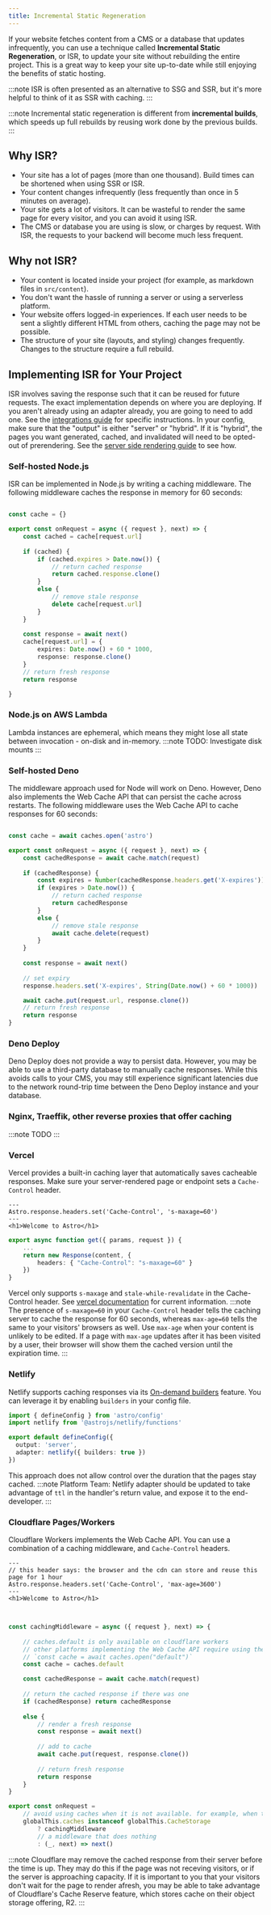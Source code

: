 ---
title: Incremental Static Regeneration
---
If your website fetches content from a CMS or a database that updates infrequently, you can use a technique called **Incremental Static Regeneration**, or ISR, to update your site without rebuilding the entire project. This is a great way to keep your site up-to-date while still enjoying the benefits of static hosting.

:::note
ISR is often presented as an alternative to SSG and SSR, but it's more helpful to think of it as SSR with caching.
:::

:::note
Incremental static regeneration is different from **incremental builds**, which speeds up full rebuilds by reusing work done by the previous builds.
:::

## Why ISR?
- Your site has a lot of pages (more than one thousand). Build times can be shortened when using SSR or ISR.
- Your content changes infrequently (less frequently than once in 5 minutes on average).
- Your site gets a lot of visitors. It can be wasteful to render the same page for every visitor, and you can avoid it using ISR.
- The CMS or database you are using is slow, or charges by request. With ISR, the requests to your backend will become much less frequent.

## Why not ISR?
- Your content is located inside your project (for example, as markdown files in `src/content`).
- You don't want the hassle of running a server or using a serverless platform.
- Your website offers logged-in experiences. If each user needs to be sent a slightly different HTML from others, caching the page may not be possible.
- The structure of your site (layouts, and styling) changes frequently. Changes to the structure require a full rebuild.

## Implementing ISR for Your Project

ISR involves saving the response such that it can be reused for future requests. The exact implementation depends on where you are deploying. If you aren't already using an adapter already, you are going to need to add one. See the [integrations guide](/en/guides/integrations-guide/) for specific instructions. In your config, make sure that the "output" is either "server" or "hybrid". If it is "hybrid", the pages you want generated, cached, and invalidated will need to be opted-out of prerendering. See the [server side rendering guide](/en/guides/server-side-rendering/#opting-out-of-pre-rendering) to see how.

### Self-hosted Node.js
ISR can be implemented in Node.js by writing a caching middleware. The following middleware caches the response in memory for 60 seconds:

```ts title="src/middleware.ts"

const cache = {}

export const onRequest = async ({ request }, next) => {
    const cached = cache[request.url]
    
    if (cached) {
        if (cached.expires > Date.now()) {
            // return cached response
            return cached.response.clone()
        }
        else {
            // remove stale response
            delete cache[request.url]
        }
    }
    
    const response = await next()
    cache[request.url] = {
        expires: Date.now() + 60 * 1000,
        response: response.clone()
    }
    // return fresh response
    return response

}
```

### Node.js on AWS Lambda
Lambda instances are ephemeral, which means they might lose all state between invocation - on-disk and in-memory.
:::note
TODO: Investigate disk mounts
:::

### Self-hosted Deno
The middleware approach used for Node will work on Deno. However, Deno also implements the Web Cache API that can persist the cache across restarts. The following middleware uses the Web Cache API to cache responses for 60 seconds:

```ts title="src/middleware.ts"

const cache = await caches.open('astro')

export const onRequest = async ({ request }, next) => {
    const cachedResponse = await cache.match(request)
    
    if (cachedResponse) {
        const expires = Number(cachedResponse.headers.get('X-expires'))
        if (expires > Date.now()) {
            // return cached response
            return cachedResponse
        }
        else {
            // remove stale response
            await cache.delete(request)
        }
    }
    
    const response = await next()
    
    // set expiry
    response.headers.set('X-expires', String(Date.now() + 60 * 1000))

    await cache.put(request.url, response.clone())
    // return fresh response
    return response
}
```

### Deno Deploy
Deno Deploy does not provide a way to persist data. However, you may be able to use a third-party database to manually cache responses. While this avoids calls to your CMS, you may still experience significant latencies due to the network round-trip time between the Deno Deploy instance and your database.

### Nginx, Traeffik, other reverse proxies that offer caching
:::note
TODO
:::

### Vercel
Vercel provides a built-in caching layer that automatically saves cacheable responses. Make sure your server-rendered page or endpoint sets a `Cache-Control` header.

```astro title="src/pages/index.astro"
---
Astro.response.headers.set('Cache-Control', 's-maxage=60')
---
<h1>Welcome to Astro</h1>
```

```ts title="src/pages/api.ts"
export async function get({ params, request }) {
    ...
    return new Response(content, {
        headers: { "Cache-Control": "s-maxage=60" }
    })
}
```
Vercel only supports `s-maxage` and `stale-while-revalidate` in the Cache-Control header. See [vercel documentation](https://vercel.com/docs/concepts/edge-network/caching) for current information.
:::note
The presence of `s-maxage=60` in your `Cache-Control` header tells the caching server to cache the response for 60 seconds, whereas `max-age=60` tells the same to your visitors' browsers as well. Use `max-age` when your content is unlikely to be edited. If a page with `max-age` updates after it has been visited by a user, their browser will show them the cached version until the expiration time.
:::

### Netlify
Netlify supports caching responses via its [On-demand builders](https://docs.netlify.com/configure-builds/on-demand-builders/) feature. You can leverage it by enabling `builders` in your config file.

```ts title="stro.config.js" ins={6}
import { defineConfig } from 'astro/config'
import netlify from '@astrojs/netlify/functions'

export default defineConfig({
  output: 'server',
  adapter: netlify({ builders: true })
})
```
This approach does not allow control over the duration that the pages stay cached.
:::note
Platform Team: Netlify adapter should be updated to take advantage of `ttl` in the handler's return value, and expose it to the end-developer.
:::

### Cloudflare Pages/Workers
Cloudflare Workers implements the Web Cache API. You can use a combination of a caching middleware, and `Cache-Control` headers.
  
```astro title="src/pages/index.astro"
---
// this header says: the browser and the cdn can store and reuse this page for 1 hour
Astro.response.headers.set('Cache-Control', 'max-age=3600')
---
<h1>Welcome to Astro</h1>
```
  
```ts title="src/middleware.ts"


const cachingMiddleware = async ({ request }, next) => {
    
    // caches.default is only available on cloudflare workers
    // other platforms implementing the Web Cache API require using the `open` method
    // `const cache = await caches.open("default")`
    const cache = caches.default

    const cachedResponse = await cache.match(request)
    
    // return the cached response if there was one
    if (cachedResponse) return cachedResponse
    
    else {
        // render a fresh response
        const response = await next()
        
        // add to cache
        await cache.put(request, response.clone())
        
        // return fresh response
        return response
    }
}

export const onRequest =
    // avoid using caches when it is not available. for example, when testing locally with node
    globalThis.caches instanceof globalThis.CacheStorage
        ? cachingMiddleware
        // a middleware that does nothing
        : (_, next) => next()
```

:::note
Cloudflare may remove the cached response from their server before the time is up. They may do this if the page was not receving visitors, or if the server is approaching capacity. If it is important to you that your visitors don't wait for the page to render afresh, you may be able to take advantage of Cloudflare's Cache Reserve feature, which stores cache on their object storage offering, R2.
:::